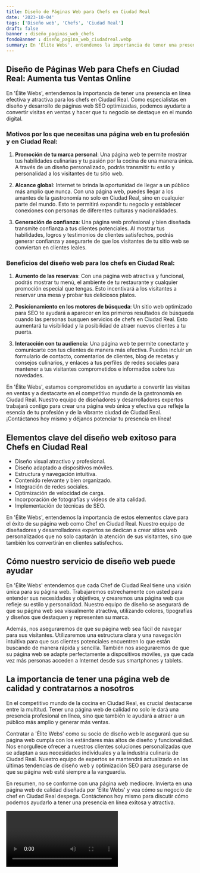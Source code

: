 ```yaml
---
title: Diseño de Páginas Web para Chefs en Ciudad Real
date: '2023-10-04'
tags: ['Diseño web', 'Chefs', 'Ciudad Real']
draft: false
banner : diseño_paginas_web_chefs
fondoBanner : diseño_pagina_web_ciudadreal.webp
summary: En 'Élite Webs', entendemos la importancia de tener una presencia en línea efectiva y atractiva para los chefs en Ciudad Real. Como especialistas en diseño y desarrollo de páginas web SEO optimizadas, podemos ayudarte a convertir visitas en ventas y hacer que tu negocio se destaque en el mundo digital.
---
```


## Diseño de Páginas Web para Chefs en Ciudad Real: Aumenta tus Ventas Online 

En 'Élite Webs', entendemos la importancia de tener una presencia en línea efectiva y atractiva para los chefs en Ciudad Real. Como especialistas en diseño y desarrollo de páginas web SEO optimizadas, podemos ayudarte a convertir visitas en ventas y hacer que tu negocio se destaque en el mundo digital.

### Motivos por los que necesitas una página web en tu profesión y en Ciudad Real:

1. **Promoción de tu marca personal**: Una página web te permite mostrar tus habilidades culinarias y tu pasión por la cocina de una manera única. A través de un diseño personalizado, podrás transmitir tu estilo y personalidad a los visitantes de tu sitio web.

2. **Alcance global**: Internet te brinda la oportunidad de llegar a un público más amplio que nunca. Con una página web, puedes llegar a los amantes de la gastronomía no solo en Ciudad Real, sino en cualquier parte del mundo. Esto te permitirá expandir tu negocio y establecer conexiones con personas de diferentes culturas y nacionalidades.

3. **Generación de confianza**: Una página web profesional y bien diseñada transmite confianza a tus clientes potenciales. Al mostrar tus habilidades, logros y testimonios de clientes satisfechos, podrás generar confianza y asegurarte de que los visitantes de tu sitio web se conviertan en clientes leales.

### Beneficios del diseño web para los chefs en Ciudad Real:

1. **Aumento de las reservas**: Con una página web atractiva y funcional, podrás mostrar tu menú, el ambiente de tu restaurante y cualquier promoción especial que tengas. Esto incentivará a los visitantes a reservar una mesa y probar tus deliciosos platos.

2. **Posicionamiento en los motores de búsqueda**: Un sitio web optimizado para SEO te ayudará a aparecer en los primeros resultados de búsqueda cuando las personas busquen servicios de chefs en Ciudad Real. Esto aumentará tu visibilidad y la posibilidad de atraer nuevos clientes a tu puerta.

3. **Interacción con tu audiencia**: Una página web te permite conectarte y comunicarte con tus clientes de manera más efectiva. Puedes incluir un formulario de contacto, comentarios de clientes, blog de recetas y consejos culinarios, y enlaces a tus perfiles de redes sociales para mantener a tus visitantes comprometidos e informados sobre tus novedades.

En 'Élite Webs', estamos comprometidos en ayudarte a convertir las visitas en ventas y a destacarte en el competitivo mundo de la gastronomía en Ciudad Real. Nuestro equipo de diseñadores y desarrolladores expertos trabajará contigo para crear una página web única y efectiva que refleje la esencia de tu profesión y de la vibrante ciudad de Ciudad Real. ¡Contáctanos hoy mismo y déjanos potenciar tu presencia en línea!

<GifSeo />

<Cta />

## Elementos clave del diseño web exitoso para Chefs en Ciudad Real

- Diseño visual atractivo y profesional.
- Diseño adaptado a dispositivos móviles.
- Estructura y navegación intuitiva.
- Contenido relevante y bien organizado.
- Integración de redes sociales.
- Optimización de velocidad de carga.
- Incorporación de fotografías y videos de alta calidad.
- Implementación de técnicas de SEO.

En 'Élite Webs', entendemos la importancia de estos elementos clave para el éxito de su página web como Chef en Ciudad Real. Nuestro equipo de diseñadores y desarrolladores expertos se dedican a crear sitios web personalizados que no solo captarán la atención de sus visitantes, sino que también los convertirán en clientes satisfechos.

## Cómo nuestro servicio de diseño web puede ayudar

En 'Élite Webs' entendemos que cada Chef de Ciudad Real tiene una visión única para su página web. Trabajaremos estrechamente con usted para entender sus necesidades y objetivos, y crearemos una página web que refleje su estilo y personalidad. Nuestro equipo de diseño se asegurará de que su página web sea visualmente atractiva, utilizando colores, tipografías y diseños que destaquen y representen su marca.

Además, nos aseguraremos de que su página web sea fácil de navegar para sus visitantes. Utilizaremos una estructura clara y una navegación intuitiva para que sus clientes potenciales encuentren lo que están buscando de manera rápida y sencilla. También nos aseguraremos de que su página web se adapte perfectamente a dispositivos móviles, ya que cada vez más personas acceden a Internet desde sus smartphones y tablets.

## La importancia de tener una página web de calidad y contratarnos a nosotros

En el competitivo mundo de la cocina en Ciudad Real, es crucial destacarse entre la multitud. Tener una página web de calidad no solo le dará una presencia profesional en línea, sino que también le ayudará a atraer a un público más amplio y generar más ventas.

Contratar a 'Élite Webs' como su socio de diseño web le asegurará que su página web cumpla con los estándares más altos de diseño y funcionalidad. Nos enorgullece ofrecer a nuestros clientes soluciones personalizadas que se adaptan a sus necesidades individuales y a la industria culinaria de Ciudad Real. Nuestro equipo de expertos se mantendrá actualizado en las últimas tendencias de diseño web y optimización SEO para asegurarse de que su página web esté siempre a la vanguardia.

En resumen, no se conforme con una página web mediocre. Invierta en una página web de calidad diseñada por 'Élite Webs' y vea cómo su negocio de chef en Ciudad Real despega. Contáctenos hoy mismo para discutir cómo podemos ayudarlo a tener una presencia en línea exitosa y atractiva.

<Video />

<CtaBot job='Chefs' city='Ciudad Real'/>

<Gmaps query='Ciudad Real+españa+maps' />